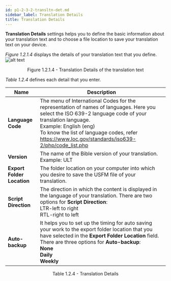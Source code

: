 ```yaml
---
id: p1-2-3-2-transltn-det.md
sidebar_label: Translation Details
title: Translation Details
---
```


**Translation Details** settings helps you to define the basic information about your translation text and to choose a file location to save your translation text on your device.

_Figure 1.2.1.4_ displays the details of your translation text that you define.
![alt text](../../../../../../static/AutographaLiveImages/Getting_Started/translation-details-fig-1.2.1.4.jpg 'Translation Details of the translation text')

<div align='center' style={{ fontStyle: 'Italic' }}
>Figure 1.2.1.4 - Translation Details of the translation text</div>

_Table 1.2.4_ defines each detail that you enter.

| Name                       | Description                                                                                                                                                                                                                                                                                   |
| -------------------------- | --------------------------------------------------------------------------------------------------------------------------------------------------------------------------------------------------------------------------------------------------------------------------------------------- |
| **Language Code**          | The menu of International Codes for the representation of names of languages. Here you select the ISO 639-2 language code of your translation language. <br/> Example: English (eng) <br/> To know the list of language codes, refer https://www.loc.gov/standards/iso639-2/php/code_list.php |
| **Version**                | The name of the Bible version of your translation. <br/> Example: ULT                                                                                                                                                                                                                         |
| **Export Folder Location** | The folder location on your computer into which you desire to save the USFM file of your translation.                                                                                                                                                                                         |
| **Script Direction**       | The direction in which the content is displayed in the language of your translation. There are two options for **Script Direction**: <br/> LTR-left to right <br/> RTL-right to left                                                                                                          |
| **Auto-backup**            | It helps you to set up the timing for auto saving your work to the export folder location that you have selected in the **Export Folder Location** field. There are three options for **Auto-backup**: <br/> **None <br/> Daily** <br/> **Weekly**                                            |

<div align='center' style={{ fontStyle: 'Italic' }}
>Table 1.2.4 - Translation Details</div>
